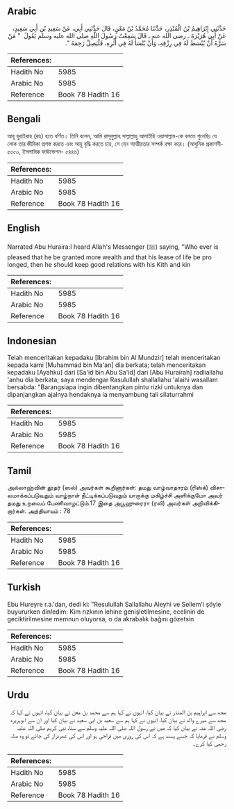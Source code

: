 ## Arabic


<div dir="rtl" lang="ar" style={{fontSize:'larger',backgroundColor:'#f8f9fa',padding:20}}>
حَدَّثَنِي إِبْرَاهِيمُ بْنُ الْمُنْذِرِ، حَدَّثَنَا مُحَمَّدُ بْنُ مَعْنٍ، قَالَ حَدَّثَنِي أَبِي، عَنْ سَعِيدِ بْنِ أَبِي سَعِيدٍ، عَنْ أَبِي هُرَيْرَةَ ـ رضى الله عنه ـ قَالَ سَمِعْتُ رَسُولَ اللَّهِ صلى الله عليه وسلم يَقُولُ ‏ "‏ مَنْ سَرَّهُ أَنْ يُبْسَطَ لَهُ فِي رِزْقِهِ، وَأَنْ يُنْسَأَ لَهُ فِي أَثَرِهِ، فَلْيَصِلْ رَحِمَهُ ‏"‏‏.‏
</div>
<div style={{backgroundColor:'#f8f9fa',padding:20, marginBottom: 10}}><table> <thead> <tr> <th>References:</th> <th></th> </tr> </thead> <tbody><tr><td>Hadith No</td><td>5985</td></tr><tr><td>Arabic No</td><td>5985</td></tr><tr><td>Reference</td><td>Book 78 Hadith 16</td></tr></tbody></table></div>

## Bengali


<div dir="ltr" lang="bn" style={{fontSize:'larger',backgroundColor:'#f8f9fa',padding:20}}>
আবূ হুরাইরাহ (রাঃ) হতে বর্ণিত। তিনি বলেন, আমি রাসূলুল্লাহ সাল্লাল্লাহু আলাইহি ওয়াসাল্লাম-কে বলতে শুনেছিঃ যে লোক তার জীবিকা প্রশস্ত করতে এবং আয়ু বৃদ্ধি করতে চায়, সে যেন আত্মীয়তার সম্পর্ক রক্ষা করে। (আধুনিক প্রকাশনী- ৫৫৫০, ইসলামিক ফাউন্ডেশন- ৫৪৪৬)
</div>
<div style={{backgroundColor:'#f8f9fa',padding:20, marginBottom: 10}}><table> <thead> <tr> <th>References:</th> <th></th> </tr> </thead> <tbody><tr><td>Hadith No</td><td>5985</td></tr><tr><td>Arabic No</td><td>5985</td></tr><tr><td>Reference</td><td>Book 78 Hadith 16</td></tr></tbody></table></div>

## English


<div dir="ltr" lang="en" style={{fontSize:'larger',backgroundColor:'#f8f9fa',padding:20}}>
Narrated Abu Huraira:I heard Allah's Messenger (ﷺ) saying, "Who ever is pleased that he be granted more wealth and that his lease of life be pro longed, then he should keep good relations with his Kith and kin
</div>
<div style={{backgroundColor:'#f8f9fa',padding:20, marginBottom: 10}}><table> <thead> <tr> <th>References:</th> <th></th> </tr> </thead> <tbody><tr><td>Hadith No</td><td>5985</td></tr><tr><td>Arabic No</td><td>5985</td></tr><tr><td>Reference</td><td>Book 78 Hadith 16</td></tr></tbody></table></div>

## Indonesian


<div dir="ltr" lang="id" style={{fontSize:'larger',backgroundColor:'#f8f9fa',padding:20}}>
Telah menceritakan kepadaku [Ibrahim bin Al Mundzir] telah menceritakan kepada kami [Muhammad bin Ma'an] dia berkata; telah menceritakan kepadaku [Ayahku] dari [Sa'id bin Abu Sa'id] dari [Abu Hurairah] radliallahu 'anhu dia berkata; saya mendengar Rasulullah shallallahu 'alaihi wasallam bersabda: "Barangsiapa ingin dibentangkan pintu rizki untuknya dan dipanjangkan ajalnya hendaknya ia menyambung tali silaturrahmi
</div>
<div style={{backgroundColor:'#f8f9fa',padding:20, marginBottom: 10}}><table> <thead> <tr> <th>References:</th> <th></th> </tr> </thead> <tbody><tr><td>Hadith No</td><td>5985</td></tr><tr><td>Arabic No</td><td>5985</td></tr><tr><td>Reference</td><td>Book 78 Hadith 16</td></tr></tbody></table></div>

## Tamil


<div dir="ltr" lang="ta" style={{fontSize:'larger',backgroundColor:'#f8f9fa',padding:20}}>
அல்லாஹ்வின் தூதர் (ஸல்) அவர்கள் கூறினார்கள்: தமது வாழ்வாதாரம் (ரிஸ்க்) விசாலமாக்கப்படுவதும் வாழ்நாள் நீட்டிக்கப்படுவதும் யாருக்கு மகிழ்ச்சி அளிக்குமோ அவர் தமது உறவைப் பேணிவாழட்டும்.17 இதை அபூஹுரைரா (ரலி) அவர்கள் அறிவிக்கிறார்கள். அத்தியாயம் : 78
</div>
<div style={{backgroundColor:'#f8f9fa',padding:20, marginBottom: 10}}><table> <thead> <tr> <th>References:</th> <th></th> </tr> </thead> <tbody><tr><td>Hadith No</td><td>5985</td></tr><tr><td>Arabic No</td><td>5985</td></tr><tr><td>Reference</td><td>Book 78 Hadith 16</td></tr></tbody></table></div>

## Turkish


<div dir="ltr" lang="tr" style={{fontSize:'larger',backgroundColor:'#f8f9fa',padding:20}}>
Ebu Hureyre r.a.'dan, dedi ki: "Resulullah Sallallahu Aleyhi ve Sellem'i şöyle buyururken dinledim: Kim rızkının lehine genişletilmesine, ecelinin de geciktirilmesine memnun oluyorsa, o da akrabalık bağını gözetsin
</div>
<div style={{backgroundColor:'#f8f9fa',padding:20, marginBottom: 10}}><table> <thead> <tr> <th>References:</th> <th></th> </tr> </thead> <tbody><tr><td>Hadith No</td><td>5985</td></tr><tr><td>Arabic No</td><td>5985</td></tr><tr><td>Reference</td><td>Book 78 Hadith 16</td></tr></tbody></table></div>

## Urdu


<div dir="rtl" lang="ur" style={{fontSize:'larger',backgroundColor:'#f8f9fa',padding:20}}>
مجھ سے ابراہیم بن المنذر نے بیان کیا، انہوں نے کہا ہم سے محمد بن معن نے بیان کیا، انہوں نے کہا کہ مجھ سے میرے والد نے بیان کیا، انہوں نے کہا ہم سے سعید بن ابی سعید نے بیان کیا اور ان سے ابوہریرہ رضی اللہ عنہ نے بیان کیا کہ میں نے رسول اللہ صلی اللہ علیہ وسلم سے سنا، نبی کریم صلی اللہ علیہ وسلم نے فرمایا کہ جسے پسند ہے کہ اس کی روزی میں فراخی ہو اور اس کی عمردراز کی جائے تو وہ صلہ رحمی کیا کرے۔
</div>
<div style={{backgroundColor:'#f8f9fa',padding:20, marginBottom: 10}}><table> <thead> <tr> <th>References:</th> <th></th> </tr> </thead> <tbody><tr><td>Hadith No</td><td>5985</td></tr><tr><td>Arabic No</td><td>5985</td></tr><tr><td>Reference</td><td>Book 78 Hadith 16</td></tr></tbody></table></div>